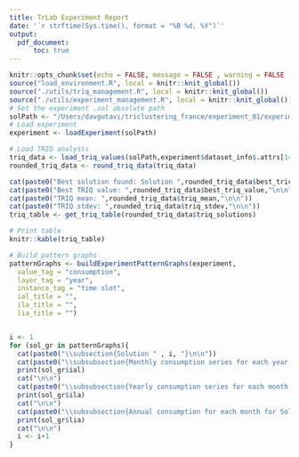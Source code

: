 ```yaml
---
title: TrLab Experiment Report
date: '`r strftime(Sys.time(), format = "%B %d, %Y")`'
output: 
  pdf_document:
      toc: true
---
```


\newpage

```r
knitr::opts_chunk$set(echo = FALSE, message = FALSE , warning = FALSE , results = "asis")
source("load_environment.R", local = knitr::knit_global())
source("./utils/triq_management.R", local = knitr::knit_global())
source("./utils/experiment_management.R", local = knitr::knit_global())
# Set the experiment .sol absolute path
solPath <- "/Users/davgutavi/triclustering_france/experiment_01/experiment_01.sol"
# Load experiment
experiment <- loadExperiment(solPath)
```

\section{TRIQ analysis}
\Large

```r
# Load TRIQ analysis
triq_data <- load_triq_values(solPath,experiment$dataset_info$.attrs[14])
rounded_triq_data <- round_triq_data(triq_data)

cat(paste0("Best solution found: Solution ",rounded_triq_data$best_tricluster_id,"\n\n"))
cat(paste0("Best TRIQ value: ",rounded_triq_data$best_triq_value,"\n\n"))
cat(paste0("TRIQ mean: ",rounded_triq_data$triq_mean,"\n\n"))
cat(paste0("TRIQ stdev: ",rounded_triq_data$triq_stdev,"\n\n"))
triq_table <- get_triq_table(rounded_triq_data$triq_solutions)

# Print table
knitr::kable(triq_table)
```

\section{Graphical analysis}

```r

# Build pattern graphs
patternGraphs <- buildExperimentPatternGraphs(experiment,
  value_tag = "consumption",
  layer_tag = "year",
  instance_tag = "time slot",
  ial_title = "",
  ila_title = "",
  lia_title = "")


i <- 1
for (sol_gr in patternGraphs){
  cat(paste0("\\subsection{Solution " , i, "}\n\n"))
  cat(paste0("\\subsubsection{Monthly consumption series for each year for Solution ",i,"}\n\n"))
  print(sol_gr$ial)
  cat("\n\n")
  cat(paste0("\\subsubsection{Yearly consumption series for each month for Solution ",i,"}\n\n"))
  print(sol_gr$ila)
  cat("\n\n")
  cat(paste0("\\subsubsection{Annual consumption for each month for Solution ",i,"}\n\n"))
  print(sol_gr$lia)
  cat("\n\n")
  i <- i+1
}
```

